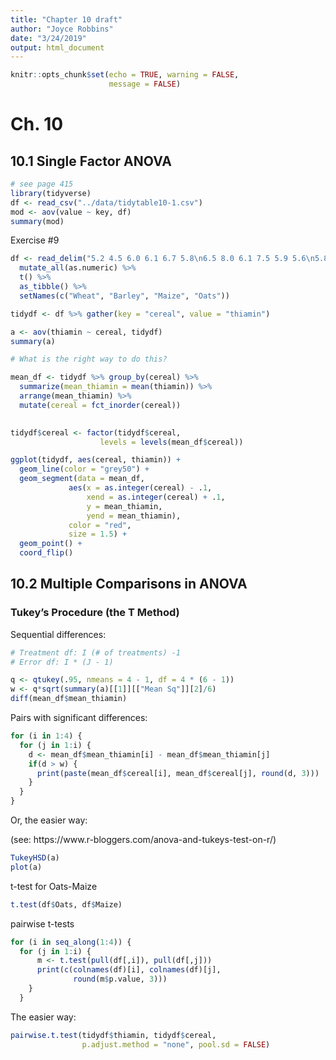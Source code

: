 ```yaml
---
title: "Chapter 10 draft"
author: "Joyce Robbins"
date: "3/24/2019"
output: html_document
---
```


```r
knitr::opts_chunk$set(echo = TRUE, warning = FALSE,
                      message = FALSE)
```

# Ch. 10 {-}

## 10.1 Single Factor ANOVA {-}

```r
# see page 415
library(tidyverse)
df <- read_csv("../data/tidytable10-1.csv")
mod <- aov(value ~ key, df)
summary(mod)
```

Exercise #9

```r
df <- read_delim("5.2 4.5 6.0 6.1 6.7 5.8\n6.5 8.0 6.1 7.5 5.9 5.6\n5.8 4.7 6.4 4.9 6.0 5.2\n8.3 6.1 7.8 7.0 5.5 7.2\n", col_names = F, delim = " ") %>%
  mutate_all(as.numeric) %>% 
  t() %>% 
  as_tibble() %>% 
  setNames(c("Wheat", "Barley", "Maize", "Oats"))

tidydf <- df %>% gather(key = "cereal", value = "thiamin")

a <- aov(thiamin ~ cereal, tidydf)
summary(a)

# What is the right way to do this?

mean_df <- tidydf %>% group_by(cereal) %>% 
  summarize(mean_thiamin = mean(thiamin)) %>% 
  arrange(mean_thiamin) %>% 
  mutate(cereal = fct_inorder(cereal))
 

tidydf$cereal <- factor(tidydf$cereal,
                    levels = levels(mean_df$cereal))

ggplot(tidydf, aes(cereal, thiamin)) + 
  geom_line(color = "grey50") +
  geom_segment(data = mean_df,
             aes(x = as.integer(cereal) - .1,
                 xend = as.integer(cereal) + .1,
                 y = mean_thiamin,
                 yend = mean_thiamin),
             color = "red",
             size = 1.5) +
  geom_point() +
  coord_flip()

```

## 10.2 Multiple Comparisons in ANOVA {-}

### Tukey’s Procedure (the T Method)

Sequential differences:

```r
# Treatment df: I (# of treatments) -1
# Error df: I * (J - 1)

q <- qtukey(.95, nmeans = 4 - 1, df = 4 * (6 - 1))
w <- q*sqrt(summary(a)[[1]][["Mean Sq"]][2]/6)
diff(mean_df$mean_thiamin)
```

Pairs with significant differences:

```r
for (i in 1:4) {
  for (j in 1:i) {
    d <- mean_df$mean_thiamin[i] - mean_df$mean_thiamin[j]
    if(d > w) {
      print(paste(mean_df$cereal[i], mean_df$cereal[j], round(d, 3)))
    }
  }
}
```

Or, the easier way:

(see: https://www.r-bloggers.com/anova-and-tukeys-test-on-r/)

```r
TukeyHSD(a)
plot(a)
```

t-test for Oats-Maize

```r
t.test(df$Oats, df$Maize)
```


pairwise t-tests

```r
for (i in seq_along(1:4)) {
  for (j in 1:i) {
      m <- t.test(pull(df[,i]), pull(df[,j]))
      print(c(colnames(df)[i], colnames(df)[j],
              round(m$p.value, 3)))
    }
  }
```

The easier way:

```r
pairwise.t.test(tidydf$thiamin, tidydf$cereal, 
                p.adjust.method = "none", pool.sd = FALSE)
```

